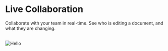 # Live Collaboration 
Collaborate with your team in real-time. See who is editing a document, and what they are changing. 


<br/>
<img style={{borderRadius:10}} quality={100} src="/img/pages/editor/multi.png" alt="Hello" width={800} height={500} />
